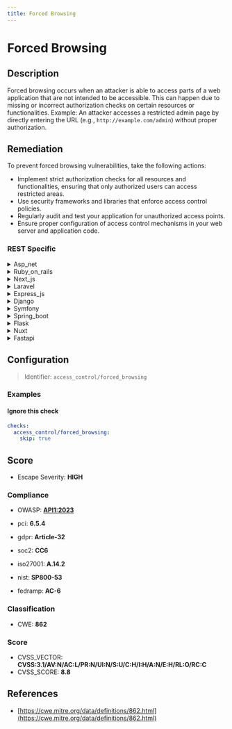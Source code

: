 ```yaml
---
title: Forced Browsing
---
```


# Forced Browsing

## Description

Forced browsing occurs when an attacker is able to access parts of a web application that are not intended to be accessible. This can happen due to missing or incorrect authorization checks on certain resources or functionalities.
Example: An attacker accesses a restricted admin page by directly entering the URL (e.g., `http://example.com/admin`) without proper authorization.


## Remediation

To prevent forced browsing vulnerabilities, take the following actions:
- Implement strict authorization checks for all resources and functionalities, ensuring that only authorized users can access restricted areas.
- Use security frameworks and libraries that enforce access control policies.
- Regularly audit and test your application for unauthorized access points.
- Ensure proper configuration of access control mechanisms in your web server and application code.



### REST Specific

<details>
    <summary>Asp_net</summary>

Ensure that all routes in the ASP.NET application are properly protected by implementing and enforcing authorization checks. Use the [Authorize] attribute on controllers and actions to restrict access to authenticated users.

</details>

<details>
    <summary>Ruby_on_rails</summary>

In Ruby on Rails, use before_action callbacks in your controllers to verify that the current user is authorized to access the route. Implement robust authorization frameworks like Pundit or CanCanCan.

</details>

<details>
    <summary>Next_js</summary>

Implement middleware in Next.js to verify user credentials or tokens before processing requests. Ensure consistent application of these checks across all endpoints.

</details>

<details>
    <summary>Laravel</summary>

Use Laravel's built-in middleware to enforce authentication and authorization. Apply the 'auth' middleware to routes that need protection, and use Laravel's gate features for fine-grained access control.

</details>

<details>
    <summary>Express_js</summary>

Protect routes in Express.js using middleware like Passport.js or express-jwt. Ensure that user credentials and permissions are verified before processing requests.

</details>

<details>
    <summary>Django</summary>

Use Django's built-in decorators such as @login_required for function-based views or LoginRequiredMixin for class-based views. Ensure that all routes correctly check user permissions.

</details>

<details>
    <summary>Symfony</summary>

Implement access controls in Symfony using the 'security.yaml' configuration file. Use voters or access decision managers to check user permissions before granting access to sensitive routes.

</details>

<details>
    <summary>Spring_boot</summary>

Use Spring Security to authenticate and authorize requests in Spring Boot applications. Protect controller methods with annotations like @PreAuthorize to enforce role-based access control.

</details>

<details>
    <summary>Flask</summary>

Protect Flask routes by using decorators like @login_required. Ensure user authentication and authorization before allowing access to state-altering operations.

</details>

<details>
    <summary>Nuxt</summary>

Implement middleware in Nuxt.js to verify user credentials before granting access to sensitive data or actions. Regularly review and update route permissions.

</details>

<details>
    <summary>Fastapi</summary>

Secure FastAPI routes by integrating security dependencies such as OAuth2 with JWT tokens. Apply these dependencies to route operations to ensure that only authenticated users can access certain functionalities.

</details>

## Configuration

> Identifier: `access_control/forced_browsing`



### Examples



#### Ignore this check

```yaml
checks:
  access_control/forced_browsing:
    skip: true
```




## Score

- Escape Severity: **<span className="high-severity">HIGH</span>**

### Compliance

- OWASP: **[API1:2023](https://github.com/OWASP/API-Security/blob/master/editions/2023/en/0xa1-broken-object-level-authorization.md)**
- pci: **6.5.4**
- gdpr: **Article-32**
- soc2: **CC6**

- iso27001: **A.14.2**
- nist: **SP800-53**
- fedramp: **AC-6**

### Classification

- CWE: **862**




### Score

- CVSS_VECTOR: **CVSS:3.1/AV:N/AC:L/PR:N/UI:N/S:U/C:H/I:H/A:N/E:H/RL:O/RC:C**
- CVSS_SCORE: **8.8**

## References

- [https://cwe.mitre.org/data/definitions/862.html](https://cwe.mitre.org/data/definitions/862.html)
  